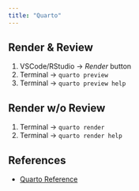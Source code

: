 ```yaml
---
title: "Quarto"
---
```


## Render & Review

1.  VSCode/RStudio -\> *Render* button
2.  Terminal -\> `quarto preview`
3.  Terminal -\> `quarto preview help`

## Render w/o Review

1.  Terminal -\> `quarto render`
2.  Terminal -\> `quarto render help`

 
## References

- [Quarto Reference](https://quarto.org/docs/reference/)